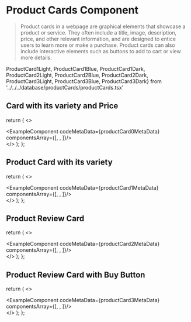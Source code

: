# Product Cards Component
> Product cards in a webpage are graphical elements that showcase a product or service. They often include a title, image, description, price, and other relevant information, and are designed to entice users to learn more or make a purchase. Product cards can also include interactive elements such as buttons to add to cart or view more details.

ProductCard1Light, ProductCard1Blue, ProductCard1Dark,
ProductCard2Light, ProductCard2Blue, ProductCard2Dark,
ProductCard3Light, ProductCard3Blue, ProductCard3Dark} from '../../../database/productCards/productCards.tsx'

## Card with its variety and Price

  return (
    <>
    <div className='mb-20'>
        <ExampleComponent codeMetaData={productCard0MetaData} componentsArray={[<ProductCard0Light />, <ProductCard0Blue/>, <ProductCard0Dark/>]}/>
    </div>
    </>
  );
};

<ProductCard0/>

## Product Card with its variety

  return (
    <>
    <div className='mb-20'>
        <ExampleComponent codeMetaData={productCard1MetaData} componentsArray={[<ProductCard1Light />, <ProductCard1Blue/>, <ProductCard1Dark/>]}/>
    </div>
    </>
  );
};

<ProductCard1/>

## Product Review Card

  return (
    <>
    <div className='mb-20'>
        <ExampleComponent codeMetaData={productCard2MetaData} componentsArray={[<ProductCard2Light />, <ProductCard2Blue/>, <ProductCard2Dark/>]}/>
    </div>
    </>
  );
};

<ProductCard2/>

## Product Review Card with Buy Button

  return (
    <>
    <div className='mb-20'>
        <ExampleComponent codeMetaData={productCard3MetaData} componentsArray={[<ProductCard3Light />, <ProductCard3Blue/>, <ProductCard3Dark/>]}/>
    </div>
    </>
  );
};

<ProductCard3/>